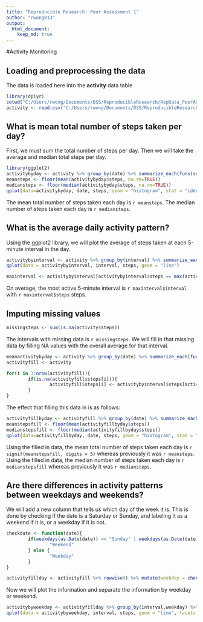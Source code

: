 ```yaml
---
title: "Reproducible Research: Peer Assessment 1"
author: "rwong013"
output: 
  html_document:
    keep_md: true
---
```


#Activity Monitoring

## Loading and preprocessing the data

The data is loaded here into the **activity** data table

```r
library(dplyr)
setwd("C:/Users/rwong/Documents/DSS/ReproducibleResearch/RepData_PeerAssessment1")
activity <- read.csv("C:/Users/rwong/Documents/DSS/ReproducibleResearch/RepData_PeerAssessment1/activity.csv")
```

## What is mean total number of steps taken per day?

First, we must sum the total number of steps per day. Then we will take the average and median total steps per day.
```r
library(ggplot2)
activitybyday <- activity %>% group_by(date) %>% summarize_each(funs(sum(., na.rm=TRUE)), steps)
meansteps <- floor(mean(activitybyday$steps, na.rm=TRUE))
mediansteps <- floor(median(activitybyday$steps, na.rm=TRUE))
qplot(data=activitybyday, date, steps, geom = "histogram", stat = "identity")
```

The mean total number of steps taken each day is `r meansteps`. 
The median number of steps taken each day is `r mediansteps`.

## What is the average daily activity pattern?

Using the ggplot2 library, we will plot the average of steps taken at each 5-minute interval in the day.

```r
activitybyinterval <- activity %>% group_by(interval) %>% summarize_each(funs(mean(., na.rm = TRUE)), steps)
qplot(data = activitybyinterval, interval, steps, geom = "line")

maxinterval <- activitybyinterval[activitybyinterval$steps == max(activitybyinterval$steps),]
```

On average, the most active 5-minute interval is `r maxinterval$interval` with `r maxinterval$steps` steps.


## Imputing missing values

```r
missingsteps <- sum(is.na(activity$steps))
```

The intervals with missing data is `r missingsteps`. We will fill in that missing data by filling NA values with the overall average for that interval.

```r
meanactivitybyday <- activity %>% group_by(date) %>% summarize_each(funs(sum(., na.rm=TRUE)), steps)
activityfill <- activity

for(i in 1:nrow(activityfill)){
        if(is.na(activityfill$steps[i])){
                activityfill$steps[i] <- activitybyinterval$steps[activitybyinterval$interval == activityfill$interval[i]]
        }
}

```

The effect that filling this data in is as follows:
```r
activityfillbyday <- activityfill %>% group_by(date) %>% summarize_each(funs(sum), steps)
meanstepsfill <- floor(mean(activityfillbyday$steps))
medianstepsfill <- floor(median(activityfillbyday$steps))
qplot(data=activityfillbyday, date, steps, geom = "histogram", stat = "identity")
```

Using the filled in data, the mean total number of steps taken each day is `r signif(meanstepsfill, digits = 5)` whereas previously it was `r meansteps`.
Using the filled in data, the median number of steps taken each day is `r medianstepsfill` whereas previously it was `r mediansteps`.

## Are there differences in activity patterns between weekdays and weekends?

We will add a new column that tells us which day of the week it is. This is done by checking if the date is a Saturday or Sunday, and labeling it as a weekend if it is, or a weekday if it is not.
```r
checkdate <- function(date){
        if(weekdays(as.Date(date)) == "Sunday" | weekdays(as.Date(date)) == "Saturday"){
                "Weekend"
        } else {
                "Weekday"
        }
}

activityfillday <- activityfill %>% rowwise() %>% mutate(weekday = checkdate(date))
```

Now we will plot the information and separate the information by weekday or weekend.
```r
activitybyweekday <- activityfillday %>% group_by(interval,weekday) %>% summarize_each(funs(mean(., na.rm = TRUE)), steps)
qplot(data = activitybyweekday, interval, steps, geom = "line", facets = weekday ~ .)
```